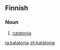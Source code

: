 ==Finnish==

===Noun===
{{fi-noun}}

# {{pathology|lang=fi}} [[catatonia]]

[[ta:katatonia]]
[[zh:katatonia]]